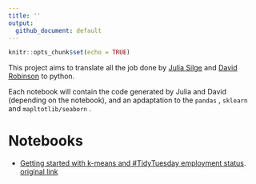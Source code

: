 ```yaml
---
title: ''
output: 
  github_document: default
---
```


```r
knitr::opts_chunk$set(echo = TRUE)
```

This project aims to translate all the job done by [Julia Silge](https://juliasilge.com/) and [David Robinson](https://github.com/dgrtwo) to python.

Each notebook will contain the code generated by Julia and David (depending on the notebook), and an apdaptation to the `pandas` , `sklearn` and `mapltotlib/seaborn` .

# Notebooks

-   [Getting started with k-means and #TidyTuesday employment status](./notebooks/k-means-employment). [original link](https://juliasilge.com/blog/kmeans-employment/)
